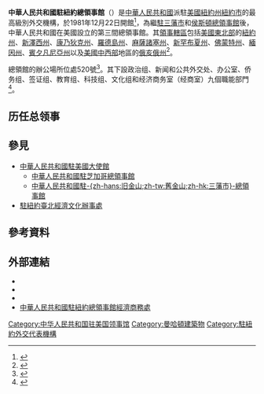 {{noteTA
|G1=USState
}}
{{Infobox diplomatic mission
|name=中華人民共和國駐紐約總領事館
| native_name         = {{lang|en|Consulate General of the People's Republic of China in New York}}
| logo = [[File:National_Emblem_of_the_People's_Republic_of_China_(2).svg|120px]]
|location={{USA}}[[紐約州|紐約州]][[紐約市|紐約市]]
|image=
|jurisdiction =[[紐約州|紐約州]]、[[新澤西州|新澤西州]]<br>[[康乃狄克州|康乃狄克州]]、[[羅德島州|羅德島州]]<br>[[麻薩諸塞州|麻薩諸塞州]]、[[新罕布夏州|新罕布夏州]]<br>[[佛蒙特州|佛蒙特州]]、[[緬因州|緬因州]]<br>[[賓夕凡尼亞州|賓夕凡尼亞州]]、[[俄亥俄州|俄亥俄州]]
|address={{link-en|西邊公路|West Side Highway|第十二大道}}520號
|department={{flagicon|CHN}} [[中国驻美国大使馆|中国驻美国大使馆]]
|consul_general=[[黄屏|黄屏]]<small>（2018-）</small>
|website=[http://newyork.china-consulate.gov.cn/chn/ 中華人民共和國駐紐約總領事館官方網站]
}}
'''中華人民共和國駐紐約總領事館'''（{{lang-en|Consulate General of  the People's Republic of China in New York}}）是[[中華人民共和國|中華人民共和國]]派駐[[美國|美國]][[紐約州|紐約州]][[紐約市|紐約市]]的最高級別外交機構，於1981年12月22日開館<ref>{{cite web|url=http://big5.chinaqw.cn:89/node2/node116/node119/node160/userobject6ai7500.html|title=20世紀80年代|publisher=中國僑網|accessdate=2015-05-03|deadurl=yes|archiveurl=https://web.archive.org/web/20131022155126/http://big5.chinaqw.cn:89/node2/node116/node119/node160/userobject6ai7500.html|archivedate=2013-10-22}}</ref>，為繼[[中華人民共和國駐舊金山總領事館|駐三藩市]]和[[中華人民共和國駐休斯敦總領事館|侯斯頓總領事館]]後，中華人民共和國在美國設立的第三間總領事館。其[[領事轄區|領事轄區]]包括[[美國東北部|美國東北部]]的[[紐約州|紐約州]]、[[新澤西州|新澤西州]]、[[康乃狄克州|康乃狄克州]]、[[羅德島州|羅德島州]]、[[麻薩諸塞州|麻薩諸塞州]]、[[新罕布夏州|新罕布夏州]]、[[佛蒙特州|佛蒙特州]]、[[緬因州|緬因州]]、[[賓夕凡尼亞州|賓夕凡尼亞州]]以及[[美國中西部|美國中西部]]地區的[[俄亥俄州|俄亥俄州]]<ref>{{cite web|url=http://www.china-embassy.org/chn/zmzlglj/t84176.htm|title=中国驻美国大使馆、总领馆领区图|publisher=中國駐美國大使館|accessdate=2015-05-03|archive-date=2015-05-11|archive-url=https://web.archive.org/web/20150511004654/http://www.china-embassy.org/chn/zmzlglj/t84176.htm|dead-url=no}}</ref>。

總領館的辦公場所位處{{link-en|西城公路|West Side Highway|第十二大道}}520號<ref>{{cite web|url=http://newyork.china-consulate.org/chn/lgxx/lxwm/|title=聯繫我們|publisher=中華人民共和國駐紐約總領事館|accessdate=2015-05-03|archive-url=https://web.archive.org/web/20141129151743/http://newyork.china-consulate.org/chn/lgxx/lxwm/|archive-date=2014-11-29|dead-url=yes}}</ref>。其下設政治组、新闻和公共外交处、办公室、侨务组、签证组、教育组、科技组、文化组和经济商务室（经商室）九個職能部門<ref>{{cite web|url=http://newyork.china-consulate.org/chn/lgxx/jgsz/|title=机构设置|publisher=中華人民共和國駐紐約總領事館|accessdate=2015-05-03|archive-url=https://web.archive.org/web/20141129071547/http://newyork.china-consulate.org/chn/lgxx/jgsz/|archive-date=2014-11-29|dead-url=yes}}</ref>。

==历任总领事==
{{main|中国驻纽约总领事列表}}

==參見==
*[[中華人民共和國駐美國大使館|中華人民共和國駐美國大使館]]
**[[中華人民共和國駐芝加哥總領事館|中華人民共和國駐芝加哥總領事館]]
**[[中華人民共和國駐舊金山總領事館|中華人民共和國駐-{zh-hans:旧金山;zh-tw:舊金山;zh-hk:三藩市}-總領事館]]
*[[駐紐約臺北經濟文化辦事處|駐紐約臺北經濟文化辦事處]]

==參考資料==
{{reflist}}
==外部連結==
* {{Official Website|http://newyork.china-consulate.gov.cn/chn/|中华人民共和国驻纽约总领事馆官方网站}}{{zh-hans icon}}{{en icon}}
* {{Twitter|ChinaCG_NYC}}
* {{Instagram|chinacg_nyc}}
* [http://newyork.mofcom.gov.cn/ 中華人民共和國駐紐約總領事館經濟商務處]{{zh-hans icon}}
{{中华人民共和国驻外机构}}

[[Category:中华人民共和国驻美国领事馆|Category:中华人民共和国驻美国领事馆]]
[[Category:曼哈頓建築物|Category:曼哈頓建築物]]
[[Category:駐紐約外交代表機構|Category:駐紐約外交代表機構]]